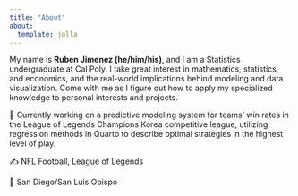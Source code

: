 ```yaml
---
title: "About"
about:
  template: jolla
---
```


My name is **Ruben Jimenez (he/him/his)**, and I am a Statistics undergraduate at Cal Poly. I take great interest in mathematics, statistics, and economics, and the real-world implications behind modeling and data visualization. Come with me as I figure out how to apply my specialized knowledge to personal interests and projects.

🔭 Currently working on a predictive modeling system for teams' win rates in the League of Legends Champions Korea competitive league, utilizing regression methods in Quarto to describe optimal strategies in the highest level of play.

✍ NFL Football, League of Legends

📍 San Diego/San Luis Obispo